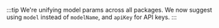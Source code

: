 :::tip
We're unifying model params across all packages. We now suggest using `model` instead of `modelName`, and `apiKey` for API keys.
:::
